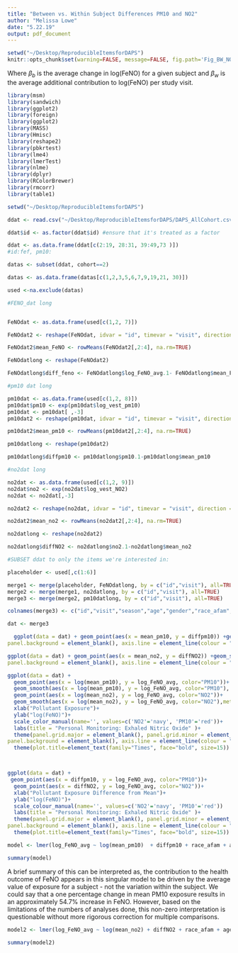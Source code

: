 ```yaml
---
title: "Between vs. Within Subject Differences PM10 and NO2"
author: "Melissa Lowe"
date: "5.22.19"
output: pdf_document
---
```


```r
setwd("~/Desktop/ReproducibleItemsforDAPS")
knitr::opts_chunk$set(warning=FALSE, message=FALSE, fig.path='Fig_BW_NO2PM10/')
```
\section*{ Exploration into Between and Within-Subject Effects} 


\begin{align*}
        log(FeNO) &= b_{o}+ \beta_{b}\overline{x_{i}}_{exp} + \beta_{w}(X_{ij}-\overline{x_{i}})_{exp} + \epsilon_{i}
\end{align*}

Where $\beta_{b}$ is the average change in log(FeNO) for a given subject and $\beta_{w}$ is the average additional contribution to log(FeNO) per study visit. 
```r

library(msm)
library(sandwich)
library(ggplot2)
library(foreign)
library(ggplot2)
library(MASS)
library(Hmisc)
library(reshape2)
library(pbkrtest)
library(lme4)
library(lmerTest)
library(nlme)
library(dplyr)
library(RColorBrewer)
library(rmcorr)
library(table1)
```

```r
setwd("~/Desktop/ReproducibleItemsforDAPS")

ddat <- read.csv("~/Desktop/ReproducibleItemsforDAPS/DAPS_AllCohort.csv") #import data set

ddat$id <- as.factor(ddat$id) #ensure that it's treated as a factor

ddat <- as.data.frame(ddat[c(2:19, 28:31, 39:49,73 )])
#id:fef, pm10:

datas <- subset(ddat, cohort==2)

datas <- as.data.frame(datas[c(1,2,3,5,6,7,9,19,21, 30)])

used <-na.exclude(datas)

```

```r
#FENO_dat long


FeNOdat <- as.data.frame(used[c(1,2, 7)])

FeNOdat2 <- reshape(FeNOdat, idvar = "id", timevar = "visit", direction = "wide")

FeNOdat2$mean_FeNO <- rowMeans(FeNOdat2[,2:4], na.rm=TRUE)

FeNOdatlong <- reshape(FeNOdat2)

FeNOdatlong$diff_feno <- FeNOdatlong$log_FeNO_avg.1- FeNOdatlong$mean_FeNO

#pm10 dat long

pm10dat <- as.data.frame(used[c(1,2, 8)])
pm10dat$pm10 <- exp(pm10dat$log_vest_pm10)
pm10dat <- pm10dat[ ,-3]
pm10dat2 <- reshape(pm10dat, idvar = "id", timevar = "visit", direction = "wide")

pm10dat2$mean_pm10 <- rowMeans(pm10dat2[,2:4], na.rm=TRUE)

pm10datlong <- reshape(pm10dat2)

pm10datlong$diffpm10 <- pm10datlong$pm10.1-pm10datlong$mean_pm10

#no2dat long

no2dat <- as.data.frame(used[c(1,2, 9)])
no2dat$no2 <- exp(no2dat$log_vest_NO2)
no2dat <- no2dat[,-3]

no2dat2 <- reshape(no2dat, idvar = "id", timevar = "visit", direction = "wide")

no2dat2$mean_no2 <- rowMeans(no2dat2[,2:4], na.rm=TRUE)

no2datlong <- reshape(no2dat2)

no2datlong$diffNO2 <- no2datlong$no2.1-no2datlong$mean_no2

#SUBSET ddat to only the items we're interested in:

placeholder <- used[,c(1:6)]

merge1 <- merge(placeholder, FeNOdatlong, by = c("id","visit"), all=TRUE)
merge2 <- merge(merge1, no2datlong, by = c("id","visit"), all=TRUE)
merge3 <- merge(merge2, pm10datlong, by = c("id","visit"), all=TRUE)

colnames(merge3) <- c("id","visit","season","age","gender","race_afam","mean_FeNO", "log_FeNO_avg","diff_feno","mean_no2","vest_NO2","diffNO2","mean_pm10","vest_pm10","diffpm10")

dat <- merge3
```


\begin{align*}
        \bold{X_{axis}} &= \overline{x_{i}}  \textrm{ = average exposure across all visits for subject i} \end{align*}


\begin{align*}
        \bold{Y_{axis}} &= x_{ij} - \overline{x_{i}}  \textrm{ = exposure at visit j -average exposure across all visits for subject i.} \end{align*} 



```r
  ggplot(data = dat) + geom_point(aes(x = mean_pm10, y = diffpm10)) +geom_smooth(aes(x = mean_pm10, y = diffpm10),method="lm", color="gray") + xlab("Average Individual PM10")+ ylab("Visit PM10 - Average PM10")+ labs(title = "Personal Monitoring: PM10")+ theme(panel.grid.major = element_blank(), panel.grid.minor = element_blank(),
panel.background = element_blank(), axis.line = element_line(colour = "black"))+theme(plot.title=element_text(family="Times", face="bold", size=15)) 
```




```r
ggplot(data = dat) + geom_point(aes(x = mean_no2, y = diffNO2)) +geom_smooth(aes(x = mean_no2, y = diffNO2),method="lm", color="gray") + xlab("Average Individual NO2")+ ylab("Visit NO2 - Average NO2")+ labs(title = "Personal Monitoring: NO2")+ theme(panel.grid.major = element_blank(), panel.grid.minor = element_blank(),
panel.background = element_blank(), axis.line = element_line(colour = "black"))+theme(plot.title=element_text(family="Times", face="bold", size=15)) 
```


```r

ggplot(data = dat) + 
  geom_point(aes(x = log(mean_pm10), y = log_FeNO_avg, color="PM10"))+
  geom_smooth(aes(x = log(mean_pm10), y = log_FeNO_avg, color="PM10"), method="lm" ) +
  geom_point(aes(x = log(mean_no2), y = log_FeNO_avg, color="NO2"))+
  geom_smooth(aes(x = log(mean_no2), y = log_FeNO_avg, color="NO2"),method="lm")+
  xlab("Pollutant Exposure")+ 
  ylab("log(FeNO)")+
  scale_color_manual(name='', values=c('NO2'='navy', 'PM10'='red'))+
  labs(title = "Personal Monitoring: Exhaled Nitric Oxide" )+
  theme(panel.grid.major = element_blank(), panel.grid.minor = element_blank(),
panel.background = element_blank(), axis.line = element_line(colour = "black"))+
  theme(plot.title=element_text(family="Times", face="bold", size=15)) 




```

```r

ggplot(data = dat) + 
 geom_point(aes(x = diffpm10, y = log_FeNO_avg, color="PM10"))+
  geom_point(aes(x = diffNO2, y = log_FeNO_avg, color="NO2"))+
  xlab("Pollutant Exposure Difference from Mean")+ 
  ylab("log(FeNO)")+
  scale_colour_manual(name='', values=c('NO2'='navy', 'PM10'='red'))
  labs(title = "Personal Monitoring: Exhaled Nitric Oxide" )+
  theme(panel.grid.major = element_blank(), panel.grid.minor = element_blank(),
panel.background = element_blank(), axis.line = element_line(colour = "black"))+
  theme(plot.title=element_text(family="Times", face="bold", size=15)) 
```



```r

model <- lmer(log_FeNO_avg ~ log(mean_pm10)  + diffpm10 + race_afam + age +as.factor(season) + (1|id), data = dat) 

summary(model)
```


A brief summary of this can be interpreted as, the contribution to the health outcome of FeNO appears in this singular model to be driven by the average value of exposure for a subject - not the variation within the subject. We could say that a one percentage change in mean PM10 exposure results in an approximately 54.7% increase in FeNO. However, based on the limitations of the numbers of analyses done, this non-zero interpretation is questionable without more rigorous correction for multiple comparisons. 

```r
model2 <- lmer(log_FeNO_avg ~ log(mean_no2) + diffNO2 + race_afam + age + gender + as.factor(season) + (1|id), data =dat)

summary(model2)
```
